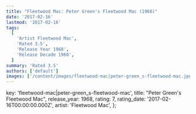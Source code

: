 ```yaml
---
title: "Fleetwood Mac: Peter Green's Fleetwood Mac (1968)"
date: '2017-02-16'
lastmod: '2017-02-16'
tags:
  [
    'Artist Fleetwood Mac',
    'Rated 3.5',
    'Release Year 1968',
    'Release Decade 1960',
  ]
summary: 'Rated 3.5'
authors: ['default']
images: ['/content/images/fleetwood-mac|peter-green_s-fleetwood-mac.jpg']
---
```


  key: 'fleetwood-mac|peter-green_s-fleetwood-mac',
  title: "Peter Green's Fleetwood Mac",
  release_year: 1968,
  rating: 7,
  rating_date: '2017-02-16T00:00:00.000Z',
  artist: 'Fleetwood Mac',
};

<MusicRating data={data} />

